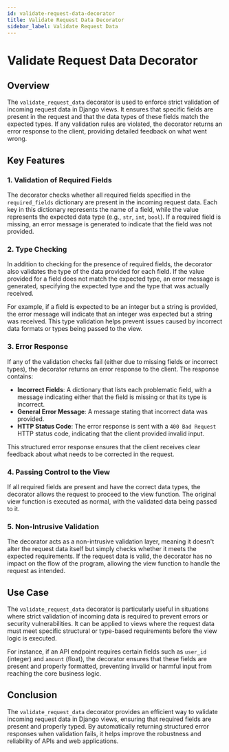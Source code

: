 ```yaml
---
id: validate-request-data-decorator
title: Validate Request Data Decorator
sidebar_label: Validate Request Data
---
```


# Validate Request Data Decorator

## Overview

The `validate_request_data` decorator is used to enforce strict validation of incoming request data in Django views. It ensures that specific fields are present in the request and that the data types of these fields match the expected types. If any validation rules are violated, the decorator returns an error response to the client, providing detailed feedback on what went wrong.

## Key Features

### 1. Validation of Required Fields

The decorator checks whether all required fields specified in the `required_fields` dictionary are present in the incoming request data. Each key in this dictionary represents the name of a field, while the value represents the expected data type (e.g., `str`, `int`, `bool`). If a required field is missing, an error message is generated to indicate that the field was not provided.

### 2. Type Checking

In addition to checking for the presence of required fields, the decorator also validates the type of the data provided for each field. If the value provided for a field does not match the expected type, an error message is generated, specifying the expected type and the type that was actually received.

For example, if a field is expected to be an integer but a string is provided, the error message will indicate that an integer was expected but a string was received. This type validation helps prevent issues caused by incorrect data formats or types being passed to the view.

### 3. Error Response

If any of the validation checks fail (either due to missing fields or incorrect types), the decorator returns an error response to the client. The response contains:
- **Incorrect Fields**: A dictionary that lists each problematic field, with a message indicating either that the field is missing or that its type is incorrect.
- **General Error Message**: A message stating that incorrect data was provided.
- **HTTP Status Code**: The error response is sent with a `400 Bad Request` HTTP status code, indicating that the client provided invalid input.

This structured error response ensures that the client receives clear feedback about what needs to be corrected in the request.

### 4. Passing Control to the View

If all required fields are present and have the correct data types, the decorator allows the request to proceed to the view function. The original view function is executed as normal, with the validated data being passed to it.

### 5. Non-Intrusive Validation

The decorator acts as a non-intrusive validation layer, meaning it doesn't alter the request data itself but simply checks whether it meets the expected requirements. If the request data is valid, the decorator has no impact on the flow of the program, allowing the view function to handle the request as intended.

## Use Case

The `validate_request_data` decorator is particularly useful in situations where strict validation of incoming data is required to prevent errors or security vulnerabilities. It can be applied to views where the request data must meet specific structural or type-based requirements before the view logic is executed.

For instance, if an API endpoint requires certain fields such as `user_id` (integer) and `amount` (float), the decorator ensures that these fields are present and properly formatted, preventing invalid or harmful input from reaching the core business logic.

## Conclusion

The `validate_request_data` decorator provides an efficient way to validate incoming request data in Django views, ensuring that required fields are present and properly typed. By automatically returning structured error responses when validation fails, it helps improve the robustness and reliability of APIs and web applications.
